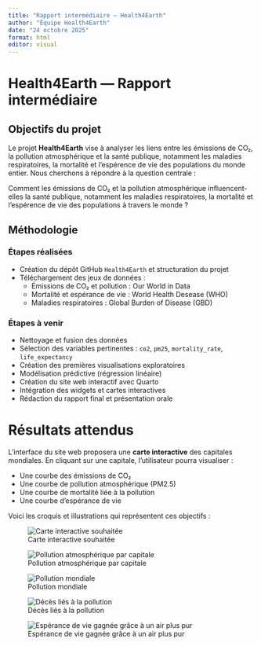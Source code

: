 ```yaml
---
title: "Rapport intermédiaire — Health4Earth"
author: "Équipe Health4Earth"
date: "24 octobre 2025"
format: html
editor: visual
---
```


# Health4Earth — Rapport intermédiaire

## Objectifs du projet

Le projet **Health4Earth** vise à analyser les liens entre les émissions de CO₂, la pollution atmosphérique et la santé publique, notamment les maladies respiratoires, la mortalité et l'espérence de vie des populations du monde entier. Nous cherchons à répondre à la question centrale :

Comment les émissions de CO₂ et la pollution atmosphérique influencent-elles la santé publique, notamment les maladies respiratoires, la mortalité et l'espérence de vie des populations à travers le monde ?

## Méthodologie

### Étapes réalisées

- Création du dépôt GitHub `Health4Earth` et structuration du projet
- Téléchargement des jeux de données :
  - Émissions de CO₂ et pollution : Our World in Data
  - Mortalité et espérance de vie : World Health Desease (WHO)
  - Maladies respiratoires : Global Burden of Disease (GBD)
  
### Étapes à venir
- Nettoyage et fusion des données
- Sélection des variables pertinentes : `co2`, `pm25`, `mortality_rate`, `life_expectancy`
- Création des premières visualisations exploratoires
- Modélisation prédictive (régression linéaire)
- Création du site web interactif avec Quarto
- Intégration des widgets et cartes interactives
- Rédaction du rapport final et présentation orale


# Résultats attendus

L’interface du site web proposera une **carte interactive** des capitales mondiales. En cliquant sur une capitale, l’utilisateur pourra visualiser :

- Une courbe des émissions de CO₂
- Une courbe de pollution atmosphérique (PM2.5)
- Une courbe de mortalité liée à la pollution
- Une courbe d’espérance de vie

Voici les croquis et illustrations qui représentent ces objectifs :

![Carte interactive souhaitée](C:/Users/dmago/Documents/projet/docs/Carte_Interactive_Souhaitee.png)

![Pollution atmosphérique par capitale](C:/Users/dmago/Documents/projet/docs/Air_Pollution_Per_Capital.jpg)

![Pollution mondiale](C:/Users/dmago/Documents/docs/projet/Air-Pollution-Around-the-World.jpg)

![Décès liés à la pollution](C:/Users/dmago/Documents/docs/projet/Die_Of_Air_pollution.jpg)

![Espérance de vie gagnée grâce à un air plus pur](C:/Users/dmago/Documents/projet/docs/Life_Expectancy_From_Cleaner_Air.jpg)
